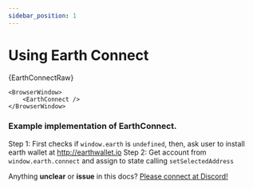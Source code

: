```yaml
---
sidebar_position: 1
---
```


# Using Earth Connect

<CodeBlock className="language-jsx">{EarthConnectRaw}</CodeBlock>

```mdx-code-block
<BrowserWindow>
    <EarthConnect />
</BrowserWindow>
```

### Example implementation of EarthConnect.

Step 1: First checks if `window.earth` is `undefined`, then, ask user to install earth wallet at http://earthwallet.io
Step 2: Get account from `window.earth.connect` and assign to state calling `setSelectedAddress`

Anything **unclear** or **issue** in this docs? [Please connect at Discord!](https://discord.gg/B8G75XZ92K)

